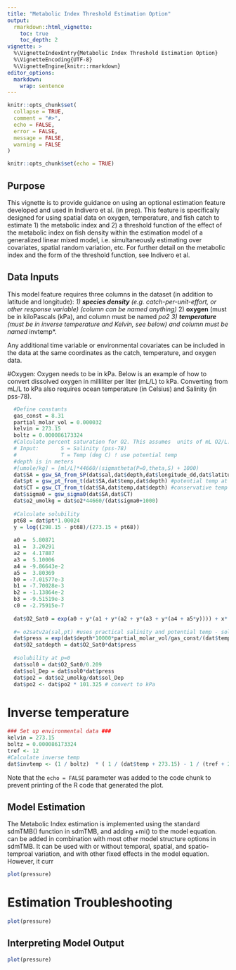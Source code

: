 ```yaml
---
title: "Metabolic Index Threshold Estimation Option"
output:
  rmarkdown::html_vignette:
    toc: true
    toc_depth: 2
vignette: >
  %\VignetteIndexEntry{Metabolic Index Threshold Estimation Option}
  %\VignetteEncoding{UTF-8}
  %\VignetteEngine{knitr::rmarkdown}
editor_options: 
  markdown: 
    wrap: sentence
---
```


```r
knitr::opts_chunk$set(
  collapse = TRUE,
  comment = "#>",
  echo = FALSE,
  error = FALSE,
  message = FALSE,
  warning = FALSE
)
```
```r
knitr::opts_chunk$set(echo = TRUE)
```

## Purpose
This vignette is to provide guidance on using an optional estimation feature developed and used in Indivero et al. (in prep). This feature is specifically designed for using spatial data on oxygen, temperature, and fish catch to estimate 1) the metabolic index and 2) a threshold function of the effect of the metabolic index on fish density within the estimation model of a generalized linear mixed model, i.e. simultaneously estimating over covariates, spatial random variation, etc. For further detail on the metabolic index and the form of the threshold function, see Indivero et al. 

## Data Inputs
This model feature requires three columns in the dataset (in addition to latitude and longitude): 
*1) **species density** (e.g. catch-per-unit-effort, or other response variable) (column can be named anything)
*2) **oxygen** (must be in kiloPascals (kPa), and column must be named *po2*
*3) **temperature** (must be in inverse temperature and Kelvin, see below) and column must be named *invtemp*. 

Any additional time variable or environmental covariates can be included in the data at the same coordinates as the catch, temperature, and oxygen data.

#Oxygen: 
Oxygen needs to be in kPa. Below is an example of how to convert dissolved oxygen in milliliter per liter (mL/L) to kPa. Converting from mL/L to kPa also requires ocean temperature (in Celsius) and Salinity (in pss-78).
```r
  #Define constants
  gas_const = 8.31
  partial_molar_vol = 0.000032
  kelvin = 273.15
  boltz = 0.000086173324
  #Calculate percent saturation for O2. This assumes  units of mL O2/L.
  # Input:       S = Salinity (pss-78)
  #              T = Temp (deg C) ! use potential temp
  #depth is in meters
  #[umole/kg] = [ml/L]*44660/(sigmatheta(P=0,theta,S) + 1000)
  dat$SA = gsw_SA_from_SP(dat$sal,dat$depth,dat$longitude_dd,dat$latitude_dd) #absolute salinity for pot T calc
  dat$pt = gsw_pt_from_t(dat$SA,dat$temp,dat$depth) #potential temp at a particular depth
  dat$CT = gsw_CT_from_t(dat$SA,dat$temp,dat$depth) #conservative temp
  dat$sigma0 = gsw_sigma0(dat$SA,dat$CT)
  dat$o2_umolkg = dat$o2*44660/(dat$sigma0+1000)
  
  #Calculate solubility
  pt68 = dat$pt*1.00024
  y = log((298.15 - pt68)/(273.15 + pt68))
  
  a0 =  5.80871
  a1 =  3.20291
  a2 =  4.17887
  a3 =  5.10006
  a4 = -9.86643e-2
  a5 =  3.80369
  b0 = -7.01577e-3
  b1 = -7.70028e-3
  b2 = -1.13864e-2
  b3 = -9.51519e-3
  c0 = -2.75915e-7
  
  dat$O2_Sat0 = exp(a0 + y*(a1 + y*(a2 + y*(a3 + y*(a4 + a5*y)))) + x*(b0 + y*(b1 + y*(b2 + b3*y)) + c0*x))
  
  #= o2satv2a(sal,pt) #uses practical salinity and potential temp - solubity at p =1 atm
  dat$press = exp(dat$depth*10000*partial_molar_vol/gas_const/(dat$temp+kelvin))
  dat$O2_satdepth = dat$O2_Sat0*dat$press
  
  #solubility at p=0
  dat$sol0 = dat$O2_Sat0/0.209
  dat$sol_Dep = dat$sol0*dat$press
  dat$po2 = dat$o2_umolkg/dat$sol_Dep
  dat$po2 <- dat$po2 * 101.325 # convert to kPa
```
# Inverse temperature

```r
### Set up environmental data ###
kelvin = 273.15
boltz = 0.000086173324
tref <- 12
#Calculate inverse temp
dat$invtemp <- (1 / boltz)  * ( 1 / (dat$temp + 273.15) - 1 / (tref + 273.15))
```

Note that the `echo = FALSE` parameter was added to the code chunk to prevent printing of the R code that generated the plot.

## Model Estimation
The Metabolic Index estimation is implemented using the standard sdmTMB() function in sdmTMB, and adding +mi() to the model equation. can be added in combination with most other model structure options in sdmTMB. It can be used with or without temporal, spatial, and spatio-temproal variation, and with other fixed effects in the model equation. However, it curr

```r
plot(pressure)
```

# Estimation Troubleshooting


```r
plot(pressure)
```

## Interpreting Model Output


```r
plot(pressure)
```
